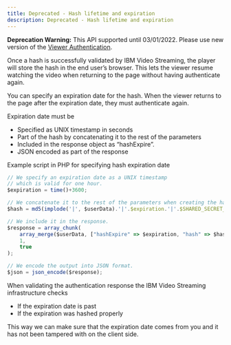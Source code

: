 ```yaml
---
title: Deprecated - Hash lifetime and expiration
description: Deprecated - Hash lifetime and expiration
---
```


<InlineNotification kind="warning">

**Deprecation Warning:** This API supported until 03/01/2022. Please use new version of the [Viewer Authentication](/viewer-authentication-api-v2-getting-started).

</InlineNotification>

Once a hash is successfully validated by IBM Video Streaming, the player will store the hash in the end user’s browser. This lets the viewer resume watching the video when returning to the page without having authenticate again.

You can specify an expiration date for the hash. When the viewer returns to the page after the expiration date, they must authenticate again.

Expiration date must be

- Specified as UNIX timestamp in seconds
- Part of the hash by concatenating it to the rest of the parameters
- Included in the response object as “hashExpire”.
- JSON encoded as part of the response

Example script in PHP for specifying hash expiration date

```js
// We specify an expiration date as a UNIX timestamp
// which is valid for one hour.
$expiration = time()+3600;

// We concatenate it to the rest of the parameters when creating the hash.
$hash = md5(implode('|', $userData).'|'.$expiration.'|'.$SHARED_SECRET_KEY);

// We include it in the response.
$response = array_chunk(
    array_merge($userData, ["hashExpire" => $expiration, "hash" => $hash]),
    1,
    true
);

// We encode the output into JSON format.
$json = json_encode($response);

```

When validating the authentication response the IBM Video Streaming infrastructure checks

- If the expiration date is past
- If the expiration was hashed properly

This way we can make sure that the expiration date comes from you and it has not been tampered with on the client side.
